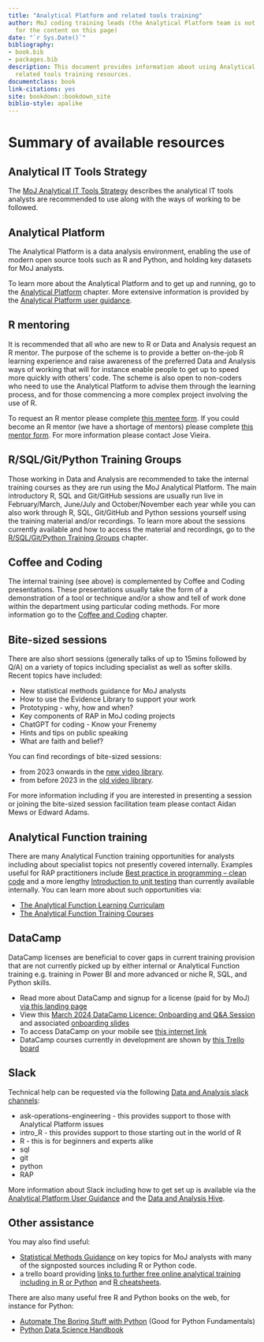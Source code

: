 ```yaml
--- 
title: "Analytical Platform and related tools training"
author: MoJ coding training leads (the Analytical Platform team is not responsible
  for the content on this page)
date: "`r Sys.Date()`"
bibliography:
- book.bib
- packages.bib
description: This document provides information about using Analytical Platform and
  related tools training resources.
documentclass: book
link-citations: yes
site: bookdown::bookdown_site
biblio-style: apalike
---
```


# Summary of available resources {#summary}

## Analytical IT Tools Strategy
The [MoJ Analytical IT Tools Strategy](https://moj-analytical-services.github.io/moj-analytical-it-tools-strategy/) describes the analytical IT tools analysts are recommended to use along with the ways of working to be followed.

## Analytical Platform
The Analytical Platform is a data analysis environment, enabling the use of modern open source tools such as R and Python, and holding key datasets for MoJ analysts. 

To learn more about the Analytical Platform and to get up and running, go to the [Analytical Platform](#AP) chapter. More extensive information is provided by the [Analytical Platform user guidance](https://user-guidance.services.alpha.mojanalytics.xyz/#content).

## R mentoring
It is recommended that all who are new to R or Data and Analysis request an R mentor. The purpose of the scheme is to provide a better on-the-job R learning experience and raise awareness of the preferred Data and Analysis ways of working that will for instance enable people to get up to speed more quickly with others’ code. The scheme is also open to non-coders who need to use the Analytical Platform to advise them through the learning process, and for those commencing a more complex project involving the use of R. 

To request an R mentor please complete [this mentee form](https://forms.office.com/Pages/ResponsePage.aspx?id=KEeHxuZx_kGp4S6MNndq2PdkMZw8L-FEkMSL2t4Oet1UQVlWMUwzOVZRNUVKSTVZU0pPTUY0MDlZTSQlQCN0PWcu). If you could become an R mentor (we have a shortage of mentors) please complete [this mentor form](https://forms.office.com/Pages/ResponsePage.aspx?id=KEeHxuZx_kGp4S6MNndq2PdkMZw8L-FEkMSL2t4Oet1UNUw1N1M0NVNQSTNOVkdHOUtMQ1lMT0lHTSQlQCN0PWcu). For more information please contact Jose Vieira.

## R/SQL/Git/Python Training Groups

Those working in Data and Analysis are recommended to take the internal training courses as they are run using the MoJ Analytical Platform. The main introductory R, SQL and Git/GitHub sessions are usually run live in February/March, June/July and October/November each year while you can also work through R, SQL, Git/GitHub and Python sessions yourself using the training material and/or recordings. To learn more about the sessions currently available and how to access the material and recordings, go to the [R/SQL/Git/Python Training Groups](#ITG) chapter.

## Coffee and Coding
The internal training (see above) is complemented by Coffee and Coding presentations. These presentations usually take the form of a demonstration of a tool or technique and/or a show and tell of work done within the department using particular coding methods. For more information go to the [Coffee and Coding](#CC) chapter.

## Bite-sized sessions
There are also short sessions (generally talks of up to 15mins followed by Q/A) on a variety of topics including specialist as well as softer skills. Recent topics have included: 

* New statistical methods guidance for MoJ analysts
* How to use the Evidence Library to support your work
* Prototyping - why, how and when?
* Key components of RAP in MoJ coding projects
* ChatGPT for coding - Know your Frenemy
* Hints and tips on public speaking
* What are faith and belief?

You can find recordings of bite-sized sessions:

* from 2023 onwards in the [new video library](https://justiceuk.sharepoint.com/sites/dataandanalysisbitesizesessions/_layouts/15/video_collections.aspx). 
* from before 2023 in the [old video library](https://web.microsoftstream.com/channel/5a6012a2-efd6-4b86-902d-98c864427caa).

For more information including if you are interested in presenting a session or joining the bite-sized session facilitation team please contact Aidan Mews or Edward Adams.

## Analytical Function training
There are many Analytical Function training opportunities for analysts including about specialist topics not presently covered internally. Examples useful for RAP practitioners include [Best practice in programming – clean code](https://analysisfunction.civilservice.gov.uk/training/best-practice-in-programming-clean-code/) and a more lengthy [Introduction to unit testing](https://analysisfunction.civilservice.gov.uk/training/introduction-to-unit-testing/) than currently available internally. You can learn more about such opportunities via:

*	[The Analytical Function Learning Curriculam](https://analysisfunction.civilservice.gov.uk/learning-development/learning-curriculum/)
*	[The Analytical Function Training Courses](https://analysisfunction.civilservice.gov.uk/training-courses/)

## DataCamp
DataCamp licenses are beneficial to cover gaps in current training provision that are not currently picked up by either internal or Analytical Function training e.g. training in Power BI and more advanced or niche R, SQL, and Python skills.

* Read more about DataCamp and signup for a license (paid for by MoJ) [via this landing page](https://www.datacamp.com/business/partners/MoJ-and-datacamp-partnership)
* View this [March 2024 DataCamp Licence: Onboarding and Q&A Session](https://justiceuk.sharepoint.com/:v:/s/RTrainingGroup/EZVuye17Ln9On6IpVy0L6NYB1X0L_g4wCu1MRTlCjGUZIA?nav=eyJyZWZlcnJhbEluZm8iOnsicmVmZXJyYWxBcHAiOiJTdHJlYW1XZWJBcHAiLCJyZWZlcnJhbFZpZXciOiJTaGFyZURpYWxvZy1MaW5rIiwicmVmZXJyYWxBcHBQbGF0Zm9ybSI6IldlYiIsInJlZmVycmFsTW9kZSI6InZpZXcifX0%3D&e=Kik2lD) and associated [onboarding slides](https://justiceuk.sharepoint.com/:b:/s/RTrainingGroup/ER1IVbnaCA9CocRvgAIh2uUBQVNfGruTOIuRJPfH7lEmxw?e=BBWtAU)
* To access DataCamp on your mobile see [this internet link](https://www.datacamp.com/mobile)
* DataCamp courses currently in development are shown by [this Trello board](https://trello.com/b/BLplifUB/datacamp-course-roadmap)

## Slack
Technical help can be requested via the following [Data and Analysis slack channels](https://asdslack.slack.com/): 

* ask-operations-engineering - this provides support to those with Analytical Platform issues 
* intro_R - this provides support to those starting out in the world of R
*	R - this is for beginners and experts alike
*	sql
* git
*	python
* RAP

More information about Slack including how to get set up is available via the [Analytical Platform User Guidance](https://user-guidance.analytical-platform.service.justice.gov.uk/get-started.html#2-create-slack-account) and the [Data and Analysis Hive](https://justiceuk.sharepoint.com/sites/MoJDataAnalyticalCommunity/learningoffer/SitePages/What-is-Slack-and-how-to-use-it-.aspx).

## Other assistance
You may also find useful:

* [Statistical Methods Guidance](https://moj-analytical-services.github.io/moj-statistical-methods-guidance/) on key topics for MoJ analysts with many of the signposted sources including R or Python code.
* a trello board providing [links to further free online analytical training including in R or Python](https://trello.com/b/D5pSkqnT/online-analytical-training) and [R cheatsheets](https://rstudio.com/resources/cheatsheets/). 

There are also many useful free R and Python books on the web, for instance for Python:

* [Automate The Boring Stuff with Python](https://automatetheboringstuff.com/) (Good for Python Fundamentals)
* [Python Data Science Handbook](https://jakevdp.github.io/PythonDataScienceHandbook/)
